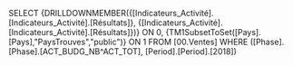 SELECT {DRILLDOWNMEMBER({[Indicateurs_Activité].[Indicateurs_Activité].[Résultats]}, {[Indicateurs_Activité].[Indicateurs_Activité].[Résultats]})} ON 0, {TM1SubsetToSet([Pays].[Pays],"PaysTrouves","public")} ON 1 FROM [00.Ventes] WHERE ([Phase].[Phase].[ACT_BUDG_NB^ACT_TOT], [Period].[Period].[2018])